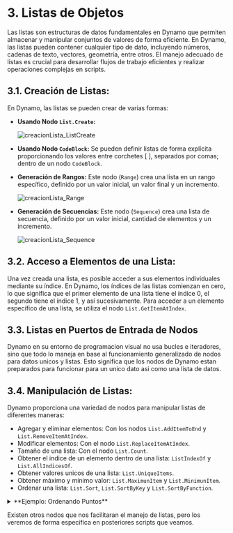 # 3. Listas de Objetos

Las listas son estructuras de datos fundamentales en Dynamo 
que permiten almacenar y manipular conjuntos de valores de forma eficiente. 
En Dynamo, las listas pueden contener cualquier tipo de dato, 
incluyendo números, cadenas de texto, vectores, geometría, entre otros. 
El manejo adecuado de listas es crucial para desarrollar flujos de 
trabajo eficientes y realizar operaciones complejas en scripts.

## 3.1. Creación de Listas:

En Dynamo, las listas se pueden crear de varias formas:

* **Usando Nodo `List.Create`:**
    <div style={{ textAlign: 'center' }}>
        <img
        src={require('./img/creacionLista_ListCreate.png').default}
        alt="creacionLista_ListCreate"/>
    </div>
* **Usando Nodo `CodeBlock`:** Se pueden definir listas de forma explícita proporcionando los valores 
entre corchetes [ ], separados por comas; dentro de un nodo `CodeBlock`.
* **Generación de Rangos:** Este nodo  (`Range`) crea una lista en un rango específico, definido por un valor inicial, 
un valor final y un incremento.
    <div style={{ textAlign: 'center' }}>
        <img
        src={require('./img/creacionLista_Range.png').default}
        alt="creacionLista_Range"/>
    </div>

* **Generación de Secuencias:** Este nodo (`Sequence`) crea una lista de secuencia, definido por un valor inicial, 
cantidad de elementos y un incremento.
    <div style={{ textAlign: 'center' }}>
        <img
        src={require('./img/creacionLista_Sequence.png').default}
        alt="creacionLista_Sequence"/>
    </div>


## 3.2. Acceso a Elementos de una Lista:
Una vez creada una lista, es posible acceder a sus elementos individuales mediante su índice. 
En Dynamo, los índices de las listas comienzan en cero, lo que significa que el primer elemento 
de una lista tiene el índice 0, el segundo tiene el índice 1, y así sucesivamente. 
Para acceder a un elemento específico de una lista, se utiliza el nodo `List.GetItemAtIndex`.

## 3.3. Listas en Puertos de Entrada de Nodos
Dynamo en su entorno de programacion visual no usa bucles e iteradores, sino que todo lo maneja en
base al funcionamiento generalizado de nodos para datos unicos y listas.
Esto significa que los nodos de Dynamo estan preparados para funcionar para un unico dato asi como una lista de datos.

## 3.4. Manipulación de Listas:
Dynamo proporciona una variedad de nodos para manipular listas de diferentes maneras:

* Agregar y eliminar elementos: Con los nodos `List.AddItemToEnd` y `List.RemoveItemAtIndex`.
* Modificar elementos: Con el nodo `List.ReplaceItemAtIndex`.
* Tamaño de una lista: Con el nodo `List.Count`.
* Obtener el indice de un elemento dentro de una lista: `ListIndexOf` y `List.AllIndicesOf`.
* Obtener valores unicos de una lista: `List.UniqueItems`.
* Obtener máximo y mínimo valor: `List.MaximunItem` y `List.MinimunItem`.
* Ordenar una lista: `List.Sort`, `List.SortByKey` y `List.SortByFunction`.

<details>
  <summary>**Ejemplo: Ordenando Puntos**</summary>
  
  En el siguiente ejemplo ordenaremos una lista de puntos.
  <div style={{ textAlign: 'center' }}>
    <img
    src={require('./img/ejemploOrdenandoPuntos.png').default}
    alt="ejemploOrdenandoPuntos"/>
  </div>
</details>

Existen otros nodos que nos facilitaran el manejo de listas, pero los veremos de forma especifica en
posteriores scripts que veamos.


